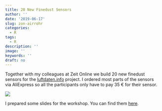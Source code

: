 ```yaml
---
title: 20 New Finedust Sensors
author: ''
date: '2019-06-17'
slug: zon-airrohr
categories:
  - R
tags:
  - R
description: ''
image: ''
keywords: ''
draft: no
---
```


Together with my colleagues at Zeit Online we build 20 new finedust sensors for the [luftdaten.info](https://luftdaten.info/) project. I ordered most parts of the sensors via AliExpress so all the participants only have to pay 35 € for their sensor. 

![](/post/2019-06-17-zon-airrohr_files/20190611_183417.jpg)

I prepared some slides for the workshop. You can find them [here](https://github.com/kruse-alex/airrohr/blob/master/zon_uni.pdf).


